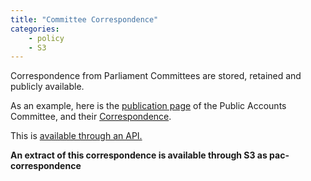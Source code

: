 ```yaml
---
title: "Committee Correspondence"
categories:
    - policy
    - S3
---
```


Correspondence from Parliament Committees are stored, retained and publicly available.

As an example, here is the [publication page](https://committees.parliament.uk/committee/127/public-accounts-committee/publications/) of the Public Accounts Committee, and their [Correspondence](https://committees.parliament.uk/committee/127/public-accounts-committee/publications/3/correspondence/).

This is [available through an API.](https://committees-api.parliament.uk/index.html)

**An extract of this correspondence is available through S3 as pac-correspondence**